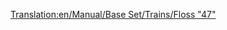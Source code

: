 [[Translation:en/Manual/Base Set/Trains/Floss "47"]]
{{hu/Manual/Base Set/Trains/Navbox Mozdonyok}}
{{hu/Manual/Base Set/Trains/Vonatok|Name=Floss "47"
|Image=[[File:en/Manual/Base Set/Trains/Floss47.png]]
|Image=[[File:en/Manual/Base Set/Trains/Floss47.png]]
|Cost=£21,093 ($42.186)
|Speed=160 km/h (100 mph)
|Weight=112 t
|Power=2,580 LE (1.924 kW)
|Annual=£2,132 ($4.264)
|Designed=1962
|Lifespan=22
|Capacity=N/A
|Leírás=A mozdonyok büszkesége: bárki, aki az [[hu/Manual/Base Set/Trains/UU "37"|UU "37"]] használatához szokott, nagyra fogja értékelni félelmetes ereje és sebessége miatt. Bár meglehetősen sokba kerül, elődei képességeit jóval meghaladja, és talán a legjobb a dízelmozdony.
|Valósság=''British Rail 47'' sorozat
}}